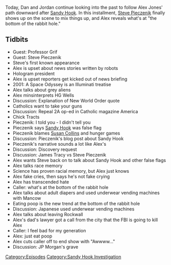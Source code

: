 {{DEFAULTSORT:
    #_EPISODE_0338:March 27-28, 2013
}}{{Episode
    | title             = March 27-28, 2013
    | caption           = Listen to this episode on [https://knowledgefight.libsyn.com/knowledge-fight-march-27-28-2013 Libsyn] [https://open.spotify.com/episode/3w9HQf6iqGAafs32Km2Ksg Spotify], Read the [[Transcript/338: March 27-28, 2013|Unofficial Transcript]]
    | episodeNumber     = 338
    | length            = 01:17:07
    | airDate           = September 2, 2019
    | coverageStartDate = March 27, 2013
    | coverageEndDate   = March 28, 2013
    | episodeType       = [[:Category:Sandy Hook Investigation|Sandy Hook Investigation]]
    | appearance        = [[Professor Grif]], [[Steve Pieczenik]], [[HG Wells]], [[Susan Collins]], [[James Tracy]], [[Mancow]], [[JP Morgan]]
    | previousEpisode   = [[337: August 28-29, 2019]]
    | nextEpisode       = [[339: March 29-April 1, 2013]]
}}

{{Stub}}

Today, Dan and Jordan continue looking into the past to follow Alex Jones' path downward after [[The Sandy Hook Elementary Massacre|Sandy Hook]]. In this installment, [[Steve Pieczenik]] finally shows up on the scene to mix things up, and Alex reveals what's at "the bottom of the rabbit hole."

==Tidbits==

*Guest: Professor Grif
*Guest: Steve Pieczenik
*Steve's first known appearance
*Alex is upset about news stories written by robots
*Hologram president
*Alex is upset reporters get kicked out of news briefing
*2001: A Space Odyssey is an Illuminati treatise
*Alex talks about grey aliens
*Alex minsinterprets HG Wells
*Discussion: Explanation of New World Order quote
*Catholics want to take your guns
*Discussion: Repeal 2A op-ed in Catholic magazine America
*Chick Tracts
*Pieczenik: I told you - I didn't tell you
*Pieczenik says [[The Sandy Hook Elementary Massacre|Sandy Hook]] was false flag
*Pieczenik blames [[Susan Collins]] and hunger games
*Discussion: Pieczenik's blog post about Sandy Hook
*Pieczenik's narrative sounds a lot like Alex's
*Discussion: Discovery request
*Discussion: James Tracy vs Steve Pieczenik
*Alex wants Steve back on to talk about Sandy Hook and other false flags
*Alex talks race memory
*Science has proven racial memory, but Alex just knows
*Alex fake cries, then says he's not fake crying
*Alex has transcended hate
*Caller: what's at the bottom of the rabbit hole
*Alex talks about adult diapers and used underwear vending machines with Mancow
*Eating poop is the new trend at the bottom of the rabbit hole
*Discussion: Japanese used underwear vending machines
*Alex talks about leaving Rockwall
*Alex's dad's lawyer got a call from the city that the FBI is going to kill Alex
*Caller: I feel bad for my generation
*Alex: just eat poop
*Alex cuts caller off to end show with "Awwww..."
*Discussion: JP Morgan's grave

[[Category:Episodes]]
[[Category:Sandy Hook Investigation]]
